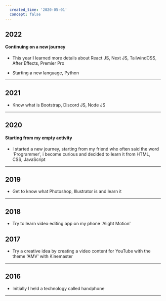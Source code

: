 ```yaml
---
  created_time: '2020-05-01'
  concept: false
---
```


## 2022

#### Continuing on a new journey

- This year I learned more details about React JS, Next JS, TailwindCSS, After Effects, Premier Pro

- Starting a new language, Python

---

## 2021

- Know what is Bootstrap, Discord JS, Node JS

---

## 2020

#### Starting from my empty activity

- I started a new journey, starting from my friend who often said the word 'Programmer', i become curious and decided to learn it from HTML, CSS, JavaScript

---

## 2019

- Get to know what Photoshop, Illustrator is and learn it

---

## 2018

- Try to learn video editing app on my phone 'Alight Motion'

## 2017

- Try a creative idea by creating a video content for YouTube with the theme 'AMV' with Kinemaster

---

## 2016

- Initially I held a technology called handphone

---

